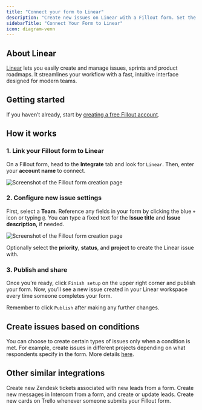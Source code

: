 ```yaml
---
title: "Connect your form to Linear"
description: "Create new issues on Linear with a Fillout form. Set the priority, status, project, and more dynamically based on the form submission."
sidebarTitle: "Connect Your Form to Linear"
icon: diagram-venn
---
```


## About Linear

[Linear](https://linear.app/?ref=fillout-forms-helparticle) lets you easily create and manage issues, sprints and product roadmaps. It streamlines your workflow with a fast, intuitive interface designed for modern teams.

## Getting started

If you haven’t already, start by [creating a free Fillout account](https://build.fillout.com/signup?integration=linear).

## How it works

### **1. Link your Fillout form to Linear**

On a Fillout form, head to the **Integrate** tab and look for `Linear`. Then, enter your **account name** to connect.

<Frame>
  <img src="/images/Screenshot2025-02-18at2.09.40PM.png" alt="Screenshot of the Fillout form creation page" />
</Frame>

### **2. Configure new issue settings**

First, select a **Team**. Reference any fields in your form by clicking the blue `+` icon or typing `@`. You can type a fixed text for the I**ssue title** and **Issue description,** if needed.

<Frame>
  <img src="/images/Screenshot2025-02-18at2.15.56PM.png" alt="Screenshot of the Fillout form creation page" />
</Frame>

Optionally select the **priority**, **status**, and **project** to create the Linear issue with.

### **3. Publish and share**

Once you’re ready, click `Finish setup` on the upper right corner and publish your form. Now, you’ll see a new issue created in your Linear workspace every time someone completes your form.

Remember to click `Publish` after making any further changes.

## Create issues based on conditions

You can choose to create certain types of issues only when a condition is met. For example, create issues in different projects depending on what respondents specify in the form. More details [here](/help/conditional-integration).

## Other similar integrations

<CardGroup cols={3}>
  <Card title="Connect your form to Zendesk" href="/help/zendesk" icon="square-z" iconType="regular" color="#FFC738">
    Create new Zendesk tickets associated with new leads from a form.
  </Card>
  <Card title="Connect your form to Intercom" href="/help/intercom" icon="container-storage" iconType="regular" color="#FFC738">
    Create new messages in Intercom from a form, and create or update leads.
  </Card>
  <Card title="Connect your form to Trello" href="/help/trello" icon="square-kanban" iconType="regular" color="#FFC738">
    Create new cards on Trello whenever someone submits your Fillout form.
  </Card>
</CardGroup>
